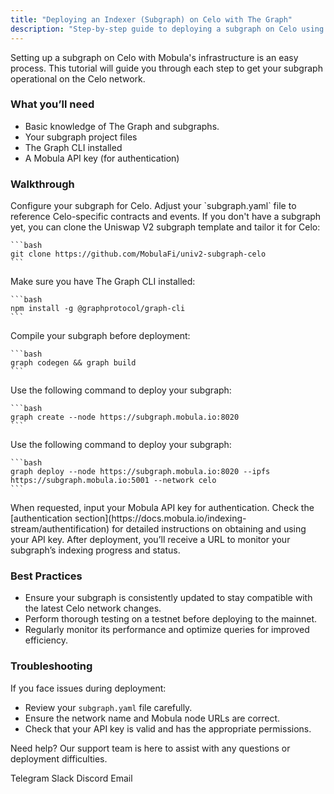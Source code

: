 ```yaml
---
title: "Deploying an Indexer (Subgraph) on Celo with The Graph"
description: "Step-by-step guide to deploying a subgraph on Celo using The Graph for efficient blockchain data indexing and querying."
---
```


Setting up a subgraph on Celo with Mobula's infrastructure is an easy process. This tutorial will guide you through each step to get your subgraph operational on the Celo network.

### What you’ll need

- Basic knowledge of The Graph and subgraphs.
- Your subgraph project files
- The Graph CLI installed
- A Mobula API key (for authentication)

### Walkthrough

<Steps>
  <Step title="Prepare Your Subgraph">
    Configure your subgraph for Celo. Adjust your `subgraph.yaml` file to reference Celo-specific contracts and events. If you don't have a subgraph yet, you can clone the Uniswap V2 subgraph template and tailor it for Celo:

    ```bash
    git clone https://github.com/MobulaFi/univ2-subgraph-celo
    ```
  </Step>

  <Step title="Install Dependencies">
    Make sure you have The Graph CLI installed:

    ```bash
    npm install -g @graphprotocol/graph-cli
    ```
  </Step>

  <Step title="Build Your Subgraph">
    Compile your subgraph before deployment:

    ```bash
    graph codegen && graph build
    ```
  </Step>

  <Step title="Create the Subgraph">
    Use the following command to deploy your subgraph:

    ```bash
    graph create --node https://subgraph.mobula.io:8020
    ```
  </Step>

  <Step title="Deploy to Mobula's Celo Node">
    Use the following command to deploy your subgraph:

    ```bash
    graph deploy --node https://subgraph.mobula.io:8020 --ipfs https://subgraph.mobula.io:5001 --network celo
    ```
  </Step>

  <Step title="Authenticate">
    When requested, input your Mobula API key for authentication. Check the [authentication section](https://docs.mobula.io/indexing-stream/authentification) for detailed instructions on obtaining and using your API key.
  </Step>

  <Step title="Monitor Deployment">
    After deployment, you’ll receive a URL to monitor your subgraph’s indexing progress and status.
  </Step>
</Steps>

### Best Practices

- Ensure your subgraph is consistently updated to stay compatible with the latest Celo network changes.
- Perform thorough testing on a testnet before deploying to the mainnet.
- Regularly monitor its performance and optimize queries for improved efficiency.

### Troubleshooting

If you face issues during deployment:

- Review your `subgraph.yaml` file carefully.
- Ensure the network name and Mobula node URLs are correct.
- Check that your API key is valid and has the appropriate permissions.

Need help? Our support team is here to assist with any questions or deployment difficulties.

<CardGroup>
  <Card title="Support" icon="Telegram" href="https://t.me/MobulaPartnerBot?start=Mobula_API_Support_Key">Telegram</Card>
  <Card title="Support" icon="Slack" href="https://join.slack.com/t/mobulaapi/shared_invite/zt-29zrrpjnl-I0tyD73sy7zKy8q~KLL3Ug">Slack</Card>
  <Card title="Support" icon="Discord" href="https://discord.gg/JVT7xKm3AD">Discord</Card>
  <Card title="Email Support" icon="envelope" href="mailto:contact@mobulalabs.org">Email</Card>
</CardGroup>
